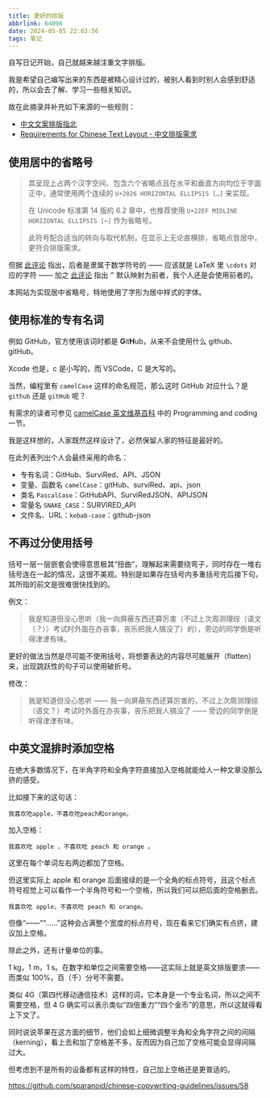 ```yaml
---
title: 更好的排版
abbrlink: 64096
date: 2024-05-05 22:03:56
tags: 笔记
---
```


自写日记开始，自己就越来越注重文字排版。

我是希望自己编写出来的东西是被精心设计过的，被别人看到时别人会感到舒适的，所以会去了解、学习一些相关知识。

故在此摘录并补充如下来源的一些规则：

- [中文文案排版指北](https://github.com/sparanoid/chinese-copywriting-guidelines/)
- [Requirements for Chinese Text Layout - 中文排版需求](https://www.w3.org/International/clreq/)

## 使用居中的省略号

> 其呈现上占两个汉字空间、包含六个省略点且在水平和垂直方向均位于字面正中，通常使用两个连续的 `U+2026 HORIZONTAL ELLIPSIS […]` 来实现。
>
> 在 Unicode 标准第 14 版的 6.2 章中，也推荐使用 `U+22EF MIDLINE HORIZONTAL ELLIPSIS [⋯]` 作为省略号。
>
> 此符号配合适当的转向与取代机制，在显示上无论直横排，省略点皆居中，更符合排版需求。

但据 [此评论](https://github.com/sparanoid/chinese-copywriting-guidelines/issues/58#issuecomment-355893405) 指出，后者是隶属于数学符号的 —— 应该就是 LaTeX 里 `\cdots` 对应的字符 —— 加之 [此评论](https://github.com/sparanoid/chinese-copywriting-guidelines/issues/58#issuecomment-356473325) 指出 <kbd>^</kbd> 默认映射为前者，我个人还是会使用前者的。

本网站为实现居中省略号，特地使用了字形为居中样式的字体。

## 使用标准的专有名词

例如 GitHub，官方使用该词时都是 **G**it**H**ub，从来不会使用什么 github、gitHub。

Xcode 也是，c 是小写的，而 VSCode，C 是大写的。

当然，编程里有 `camelCase` 这样的命名规范，那么这时 GitHub 对应什么？是 `github` 还是 `gitHub` 呢？

有需求的读者可参见 [camelCase 英文维基百科](https://en.m.wikipedia.org/wiki/Camel_case) 中的 Programming and coding 一节。

我是这样想的，人家既然这样设计了，必然保留人家的特征是最好的。

在此列表列出个人会最终采用的命名：

- 专有名词：GitHub、SurviRed、API、JSON
- 变量、函数名 `camelCase`：gitHub、surviRed、api、json
- 类名 `PascalCase`：GitHubAPI、SurviRedJSON、APIJSON
- 常量名 `SNAKE_CASE`：SURVIRED_API
- 文件名、URL：`kebab-case`：github-json

## 不再过分使用括号

括号一层一层嵌套会使得意思极其“扭曲”，理解起来需要绕弯子，同时存在一堆右括号连在一起的情况，这很不美观。特别是如果存在括号内多重括号完后接下句，其所指的前文是很难很快找到的。

例文：

> 我是知道但没心思听（我一向屏蔽东西还算厉害（不过上次周测理综（语文（？））考试时外面在办丧事，丧乐把我人搞没了）的），旁边的同学倒是听得津津有味。

更好的做法当然是尽可能不使用括号，将想要表达的内容尽可能展开（flatten）来，出现跳跃性的句子可以使用破折号。

修改：

> 我是知道但没心思听 —— 我一向屏蔽东西还算厉害的，不过上次周测理综（语文？）考试时外面在办丧事，丧乐把我人搞没了 —— 旁边的同学倒是听得津津有味。

## 中英文混排时添加空格

在绝大多数情况下，在半角字符和全角字符直接加入空格就能给人一种文章没那么挤的感受。

比如接下来的这句话：

```plaintext
我喜欢吃apple，不喜欢吃peach和orange。
```

加入空格：

```plaintext
我喜欢吃 apple ，不喜欢吃 peach 和 orange 。
```

这里在每个单词左右两边都加了空格。

但这里实际上 apple 和 orange 后面接续的是一个全角的标点符号，且这个标点符号视觉上可以看作一个半角符号和一个空格，所以我们可以把后面的空格删去。

```plaintext
我喜欢吃 apple，不喜欢吃 peach 和 orange。
```

但像“——”“……”这种会占满整个宽度的标点符号，现在看来它们确实有点挤，建议加上空格。

除此之外，还有计量单位的事。

1 kg，1 m，1 s。在数字和单位之间需要空格——这实际上就是英文排版要求——而类似 100%，百（千）分号不需要。

类似 4G（第四代移动通信技术）这样的词，它本身是一个专业名词，所以之间不需要空格，但 4 G 确实可以表示类似“四倍重力”“四个金币”的意思，所以这就得看上下文了。

同时说说苹果在这方面的细节，他们会如上细微调整半角和全角字符之间的间隔（kerning），看上去和加了空格差不多，反而因为自己加了空格可能会显得间隔过大。

但考虑到不是所有的设备都有这样的特性，自己加上空格还是更普适的。

https://github.com/sparanoid/chinese-copywriting-guidelines/issues/58
